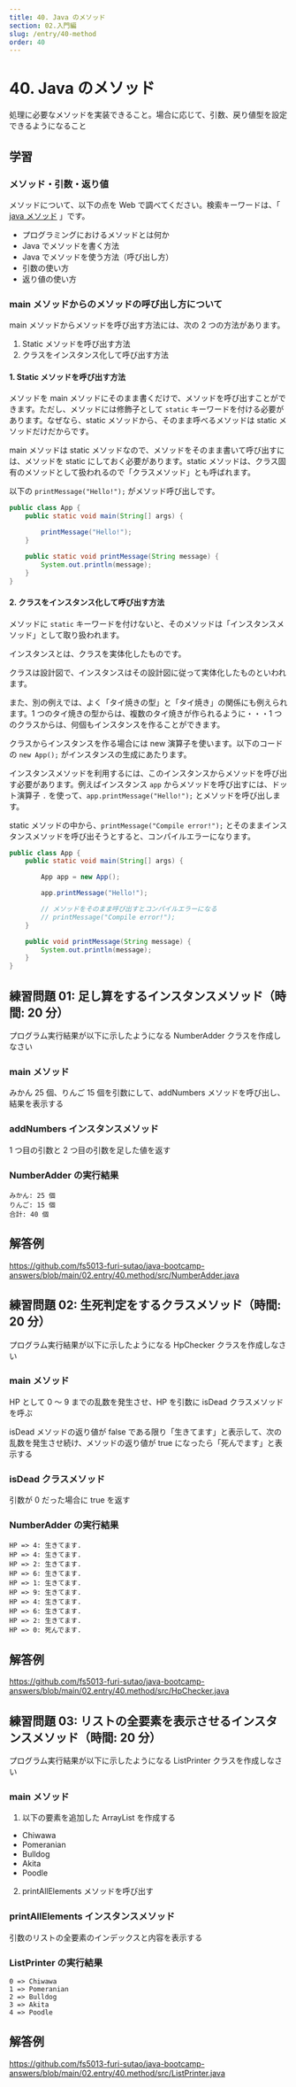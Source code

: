 ```yaml
---
title: 40. Java のメソッド
section: 02.入門編
slug: /entry/40-method
order: 40
---
```


# 40. Java のメソッド

<p className="goal">処理に必要なメソッドを実装できること。場合に応じて、引数、戻り値型を設定できるようになること</p>

## 学習

### メソッド・引数・返り値

メソッドについて、以下の点を Web で調べてください。検索キーワードは、「 [java メソッド](https://www.google.com/search?q=java+メソッド) 」です。

- プログラミングにおけるメソッドとは何か
- Java でメソッドを書く方法
- Java でメソッドを使う方法（呼び出し方）
- 引数の使い方
- 返り値の使い方

### main メソッドからのメソッドの呼び出し方について

main メソッドからメソッドを呼び出す方法には、次の 2 つの方法があります。

1. Static メソッドを呼び出す方法
2. クラスをインスタンス化して呼び出す方法

#### 1. Static メソッドを呼び出す方法

メソッドを main メソッドにそのまま書くだけで、メソッドを呼び出すことができます。ただし、メソッドには修飾子として `static` キーワードを付ける必要があります。なぜなら、static メソッドから、そのまま呼べるメソッドは static メソッドだけだからです。

main メソッドは static メソッドなので、メソッドをそのまま書いて呼び出すには、メソッドを static にしておく必要があります。static メソッドは、クラス固有のメソッドとして扱われるので「クラスメソッド」とも呼ばれます。

以下の `printMessage("Hello!");` がメソッド呼び出しです。

```java title=src/App.java
public class App {
    public static void main(String[] args) {

        printMessage("Hello!");
    }

    public static void printMessage(String message) {
        System.out.println(message);
    }
}
```

#### 2. クラスをインスタンス化して呼び出す方法

メソッドに `static` キーワードを付けないと、そのメソッドは「インスタンスメソッド」として取り扱われます。

インスタンスとは、クラスを実体化したものです。

クラスは設計図で、インスタンスはその設計図に従って実体化したものといわれます。

また、別の例えでは、よく「タイ焼きの型」と「タイ焼き」の関係にも例えられます。1 つのタイ焼きの型からは、複数のタイ焼きが作られるように・・・1 つのクラスからは、何個もインスタンスを作ることができます。

クラスからインスタンスを作る場合には new 演算子を使います。以下のコードの `new App();` がインスタンスの生成にあたります。

インスタンスメソッドを利用するには、このインスタンスからメソッドを呼び出す必要があります。例えばインスタンス `app` からメソッドを呼び出すには、ドット演算子 `.` を使って、`app.printMessage("Hello!");` とメソッドを呼び出します。

static メソッドの中から、`printMessage("Compile error!");` とそのままインスタンスメソッドを呼び出そうとすると、コンパイルエラーになります。

```java title=src/App.java
public class App {
    public static void main(String[] args) {

        App app = new App();

        app.printMessage("Hello!");

        // メソッドをそのまま呼び出すとコンパイルエラーになる
        // printMessage("Compile error!");
    }

    public void printMessage(String message) {
        System.out.println(message);
    }
}
```

## 練習問題 01: 足し算をするインスタンスメソッド（時間: 20 分）

プログラム実行結果が以下に示したようになる NumberAdder クラスを作成しなさい

### main メソッド

みかん 25 個、りんご 15 個を引数にして、addNumbers メソッドを呼び出し、結果を表示する

### addNumbers インスタンスメソッド

1 つ目の引数と 2 つ目の引数を足した値を返す

### NumberAdder の実行結果

```
みかん: 25 個
りんご: 15 個
合計: 40 個
```

## 解答例

https://github.com/fs5013-furi-sutao/java-bootcamp-answers/blob/main/02.entry/40.method/src/NumberAdder.java

## 練習問題 02: 生死判定をするクラスメソッド（時間: 20 分）

プログラム実行結果が以下に示したようになる HpChecker クラスを作成しなさい

### main メソッド

HP として 0 ～ 9 までの乱数を発生させ、HP を引数に isDead クラスメソッドを呼ぶ

isDead メソッドの返り値が false である限り「生きてます」と表示して、次の乱数を発生させ続け、メソッドの返り値が true になったら「死んでます」と表示する

### isDead クラスメソッド

引数が 0 だった場合に true を返す

### NumberAdder の実行結果

```
HP => 4: 生きてます.
HP => 4: 生きてます.
HP => 2: 生きてます.
HP => 6: 生きてます.
HP => 1: 生きてます.
HP => 9: 生きてます.
HP => 4: 生きてます.
HP => 6: 生きてます.
HP => 2: 生きてます.
HP => 0: 死んでます.
```

## 解答例

https://github.com/fs5013-furi-sutao/java-bootcamp-answers/blob/main/02.entry/40.method/src/HpChecker.java

## 練習問題 03: リストの全要素を表示させるインスタンスメソッド（時間: 20 分）

プログラム実行結果が以下に示したようになる ListPrinter クラスを作成しなさい

### main メソッド

1. 以下の要素を追加した ArrayList を作成する

- Chiwawa
- Pomeranian
- Bulldog
- Akita
- Poodle

2. printAllElements メソッドを呼び出す

### printAllElements インスタンスメソッド

引数のリストの全要素のインデックスと内容を表示する

### ListPrinter の実行結果

```
0 => Chiwawa
1 => Pomeranian
2 => Bulldog
3 => Akita
4 => Poodle
```

## 解答例

https://github.com/fs5013-furi-sutao/java-bootcamp-answers/blob/main/02.entry/40.method/src/ListPrinter.java
